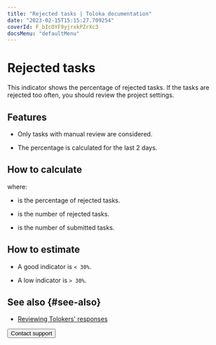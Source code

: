 ```yaml
---
title: "Rejected tasks | Toloka documentation"
date: "2023-02-15T15:15:27.709254"
coverId: F_bIcOYF9yjrxkPZrXc3
docsMenu: "defaultMenu"
---
```



# Rejected tasks

This indicator shows the percentage of rejected tasks. If the tasks are rejected too often, you should review the project settings.

## Features

- Only tasks with manual review are considered.

- The percentage is calculated for the last 2 days.

## How to calculate

<Formula withoutContainer={true} content="$P_{reject} = \frac{T_{reject}}{T_{subm}}\times100$"/>

where:

- <Formula withoutContainer={true} content="$P_{reject}$"/> is the percentage of rejected tasks.

- <Formula withoutContainer={true} content="$T_{reject}$"/> is the number of rejected tasks.

- <Formula withoutContainer={true} content="$T_{subm}$"/> is the number of submitted tasks.

## How to estimate

- A good indicator is `< 30%`.

- A low indicator is `> 30%`.

## See also {#see-also}

- [Reviewing Tolokers' responses](/docs/guide/accept)

<Button themeColor="light" view="default" size="l" type="link" url="/docs/guide/troubleshooting/support?form-source=guide-efficiency-metrics-rejected-tasks">Contact support</Button>
